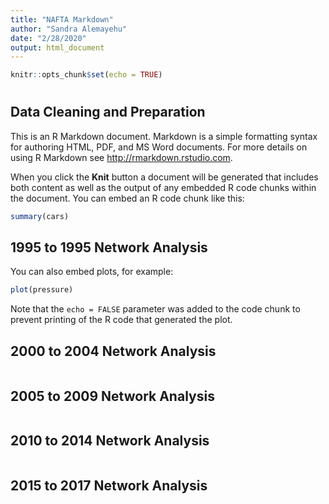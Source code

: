 ---
title: "NAFTA Markdown"
author: "Sandra Alemayehu"
date: "2/28/2020"
output: html_document
---

```{r setup, include=FALSE}
knitr::opts_chunk$set(echo = TRUE)
```

# {.tabset}

## Data Cleaning and Preparation

This is an R Markdown document. Markdown is a simple formatting syntax for authoring HTML, PDF, and MS Word documents. For more details on using R Markdown see <http://rmarkdown.rstudio.com>.

When you click the **Knit** button a document will be generated that includes both content as well as the output of any embedded R code chunks within the document. You can embed an R code chunk like this:

```{r cars}
summary(cars)
```

## 1995 to 1995 Network Analysis

You can also embed plots, for example:

```{r pressure, echo=FALSE}
plot(pressure)
```

Note that the `echo = FALSE` parameter was added to the code chunk to prevent printing of the R code that generated the plot.

## 2000 to 2004 Network Analysis 
```{r}

```


## 2005 to 2009 Network Analysis 

```{r}

```



## 2010 to 2014 Network Analysis 
```{r}

```




## 2015 to 2017 Network Analysis 

```{r}

```

